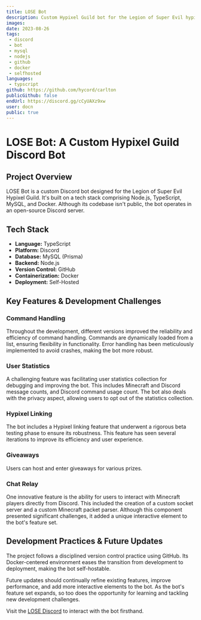 ---
title: LOSE Bot
description: Custom Hypixel Guild bot for the Legion of Super Evil hypixel guild. 
images: 
date: 2023-08-26
tags:
 - discord
 - bot
 - mysql
 - nodejs
 - github
 - docker
 - selfhosted
languages:
 - typscript
github: https://github.com/hycord/carlton
publicGithub: false
endUrl: https://discord.gg/cCyUAXz9xw
user: docn
public: true
---
# LOSE Bot: A Custom Hypixel Guild Discord Bot

## Project Overview
LOSE Bot is a custom Discord bot designed for the Legion of Super Evil Hypixel Guild. It's built on a tech stack comprising Node.js, TypeScript, MySQL, and Docker. Although its codebase isn't public, the bot operates in an open-source Discord server.

## Tech Stack
- **Language:** TypeScript
- **Platform:** Discord
- **Database:** MySQL (Prisma)
- **Backend:** Node.js
- **Version Control:** GitHub
- **Containerization:** Docker
- **Deployment:** Self-Hosted

## Key Features & Development Challenges

### Command Handling
Throughout the development, different versions improved the reliability and efficiency of command handling. Commands are dynamically loaded from a list, ensuring flexibility in functionality. Error handling has been meticulously implemented to avoid crashes, making the bot more robust.

### User Statistics
A challenging feature was facilitating user statistics collection for debugging and improving the bot. This includes Minecraft and Discord message counts, and Discord command usage count. The bot also deals with the privacy aspect, allowing users to opt out of the statistics collection.

### Hypixel Linking
The bot includes a Hypixel linking feature that underwent a rigorous beta testing phase to ensure its robustness. This feature has seen several iterations to improve its efficiency and user experience.

### Giveaways
Users can host and enter giveaways for various prizes.

### Chat Relay
One innovative feature is the ability for users to interact with Minecraft players directly from Discord. This included the creation of a custom socket server and a custom Minecraft packet parser. Although this component presented significant challenges, it added a unique interactive element to the bot's feature set.

## Development Practices & Future Updates
The project follows a disciplined version control practice using GitHub. Its Docker-centered environment eases the transition from development to deployment, making the bot self-hostable.

Future updates should continually refine existing features, improve performance, and add more interactive elements to the bot. As the bot's feature set expands, so too does the opportunity for learning and tackling new development challenges.

Visit the [LOSE Discord](https://discord.gg/cCyUAXz9xw) to interact with the bot firsthand.

